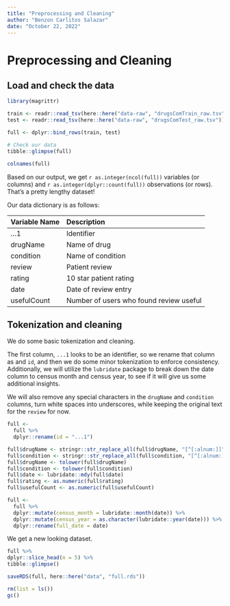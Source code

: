 ```yaml
---
title: "Preprocessing and Cleaning"
author: "Benzon Carlitos Salazar"
date: "October 22, 2022"
---
```


# Preprocessing and Cleaning

## Load and check the data

```r
library(magrittr)

train <- readr::read_tsv(here::here("data-raw", "drugsComTrain_raw.tsv"))
test <- readr::read_tsv(here::here("data-raw", "drugsComTest_raw.tsv"))

full <- dplyr::bind_rows(train, test)

# Check our data
tibble::glimpse(full)

colnames(full)
```

Based on our output, we get `r as.integer(ncol(full))` variables (or columns) 
and `r as.integer(dplyr::count(full))` observations (or rows). That's a pretty 
lengthy dataset!

Our data dictionary is as follows:

| Variable Name | Description                             |
|:------------- |:--------------------------------------- |
| ...1          | Identifier                              |
| drugName      | Name of drug                            | 
| condition     | Name of condition                       |
| review        | Patient review                          |
| rating        | 10 star patient rating                  |
| date          | Date of review entry                    |
| usefulCount   | Number of users who found review useful |

## Tokenization and cleaning

We do some basic tokenization and cleaning.

The first column, `...1` looks to be an identifier, so we rename that column as 
and `id`, and then we do some minor tokenization to enforce consistency. 
Additionally, we will utilize the `lubridate` package to break down the date 
column to census month and census year, to see if it will give us some additional 
insights.

We will also remove any special characters in the `drugName` and `condition` 
columns, turn white spaces into underscores, while keeping the original text for 
the `review` for now.

```r
full <-
  full %>%
  dplyr::rename(id = "...1")

full$drugName <- stringr::str_replace_all(full$drugName, "[^[:alnum:]]", "_")
full$condition <- stringr::str_replace_all(full$condition, "[^[:alnum:]]", "_")
full$drugName <- tolower(full$drugName)
full$condition <- tolower(full$condition)
full$date <- lubridate::mdy(full$date)
full$rating <- as.numeric(full$rating)
full$usefulCount <- as.numeric(full$usefulCount)

full <-
  full %>%
  dplyr::mutate(census_month = lubridate::month(date)) %>%
  dplyr::mutate(census_year = as.character(lubridate::year(date))) %>%
  dplyr::rename(full_date = date)
```

We get a new looking dataset.

```r
full %>%
dplyr::slice_head(n = 5) %>%
tibble::glimpse()
```

```r
saveRDS(full, here::here("data", "full.rds"))

rm(list = ls())
gc()
```
